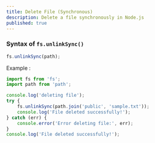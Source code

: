 ```yaml
---
title: Delete File (Synchronous)
description: Delete a file synchronously in Node.js
published: true
---
```


### Syntax of `fs.unlinkSync()`

```javascript
fs.unlinkSync(path);
```

Example : 

```js
import fs from 'fs';
import path from 'path';

console.log('deleting file');
try {
    fs.unlinkSync(path.join('public', 'sample.txt'));
    console.log('File deleted successfully!');
} catch (err) {
    console.error('Error deleting file:', err);
}
console.log('File deleted successfully!');
```